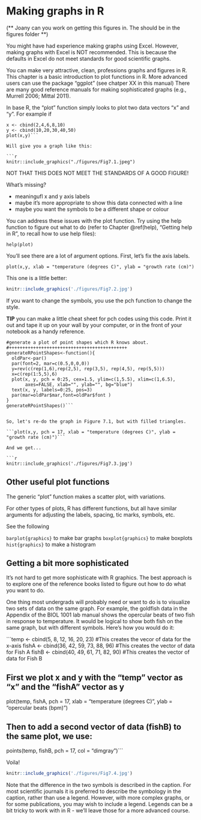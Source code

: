 # Making graphs in R {#graph}

(** Joany can you work on getting this figures in. The should be in the figures folder **)

You might have had experience making graphs using Excel. However, making graphs with Excel is NOT recommended. This is because the defaults in Excel do not meet standards for good scientific graphs.

You can make very attractive, clean, professions graphs and figures in R. This chapter is a basic introduction to plot functions in R. More advanced users can use the package "ggplot" (see chatper XX in this manual) There are many good reference manuals for making sophisticated graphs (e.g., Murrell 2006; Mittal 2011). 

In base R, the "plot" function simply looks to plot two data vectors "x" and "y". For example if

``` 
x <- cbind(2,4,6,8,10)
y <- cbind(10,20,30,40,50)
plot(x,y)```

Will give you a graph like this:

```r
knitr::include_graphics("./figures/Fig7.1.jpeg")
```

NOT THAT THIS DOES NOT MEET THE STANDARDS OF A GOOD FIGURE!

What's missing?

- meaningufl x and y axis labels 
- maybe it's more appropriate to show this data connected with a line
- maybe you want the symbols to be a different shape or colour

You can address these issues with the plot function. Try using the help function to figure out what to do (refer to Chapter \@ref(help), "Getting help in R", to recall how to use help files):

``` help(plot)```

You'll see there are a lot of argument options. First, let's fix the axis labels.

```plot(x,y, xlab = "temperature (degrees C)", ylab = "growth rate (cm)")```

This one is a little better: 
```r
knitr::include_graphics('./figures/Fig7.2.jpg')
```

If you want to change the symbols, you use the pch function to change the style.

**TIP** you can make a little cheat sheet for pch codes using this code. Print it out and tape it up on your wall by your computer, or in the front of your notebook as a handy reference.

```#++++++++++++++++++++++++++++++++++++++++++++
#generate a plot of point shapes which R knows about.
#++++++++++++++++++++++++++++++++++++++++++++
generateRPointShapes<-function(){
  oldPar<-par()
  par(font=2, mar=c(0.5,0,0,0))
  y=rev(c(rep(1,6),rep(2,5), rep(3,5), rep(4,5), rep(5,5)))
  x=c(rep(1:5,5),6)
  plot(x, y, pch = 0:25, cex=1.5, ylim=c(1,5.5), xlim=c(1,6.5), 
       axes=FALSE, xlab="", ylab="", bg="blue")
  text(x, y, labels=0:25, pos=3)
  par(mar=oldPar$mar,font=oldPar$font )
}
generateRPointShapes()```


So, let's re-do the graph in Figure 7.1, but with filled triangles.

```plot(x,y, pch = 17, xlab = "temperature (degrees C)", ylab = "growth rate (cm)")```

And we get...

```r
knitr::include_graphics('./figures/Fig7.3.jpg')
```

## Other useful plot functions

The generic "plot" function makes a scatter plot, with variations. 

For other types of plots, R has different functions, but all have similar arguments for adjusting the labels, spacing, tic marks, symbols, etc. 

See the following

```barplot{graphics}``` to make bar graphs
```boxplot{graphics}``` to make boxplots
```hist{graphics}``` to make a histogram


## Getting a bit more sophisticated

It's not hard to get more sophisticate with R graphics. The best approach is to explore one of the reference books listed to figure out how to do what you want to do.

One thing most undergrads will probably need or want to do is to visualize two sets of data on the same graph. For example, the goldfish data in the Appendix of the BIOL 1001 lab manual shows the opercular beats of two fish in response to temperature. It would be logical to show both fish on the same graph, but with different symbols. Here's how you would do it:

```temp <- cbind(5, 8, 12, 16, 20, 23) #This creates the vecor of data for the x-axis
fishA <- cbind(36, 42, 59, 73, 88, 96) #This creates the vector of data for Fish A
fishB <- cbind(40, 49, 61, 71, 82, 90) #This creates the vector of data for Fish B

## First we plot x and y with the "temp" vector as "x" and the "fishA" vector as y 

plot(temp, fishA, pch = 17, xlab = "temperature (degrees C)", ylab = "opercular beats (bpm)")

## Then to add a second vector of data (fishB) to the same plot, we use:
points(temp, fishB, pch = 17, col = "dimgray")```


Voila!

```r
knitr::include_graphics('./figures/Fig7.4.jpg')
```

Note that the difference in the two symbols is described in the caption. For most scientific journals it is preferred to describe the symbology in the caption, rather than use a legend. However, with more complex graphs, or for some publications, you may wish to include a legend. Legends can be a bit tricky to work with in R - we'll leave those for a more advanced course. 
